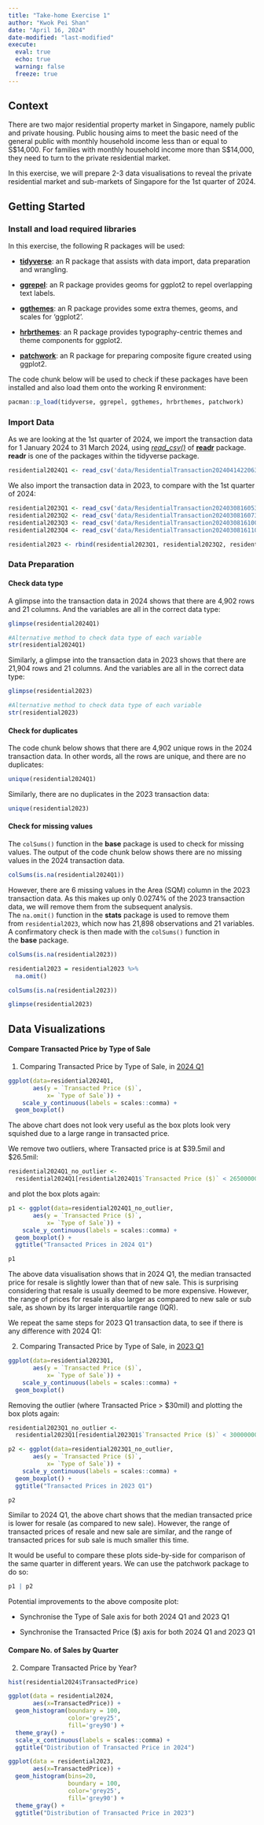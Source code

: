 ```yaml
---
title: "Take-home Exercise 1"
author: "Kwok Pei Shan"
date: "April 16, 2024"
date-modified: "last-modified"
execute: 
  eval: true
  echo: true
  warning: false
  freeze: true
---
```


## **Context**

There are two major residential property market in Singapore, namely public and private housing. Public housing aims to meet the basic need of the general public with monthly household income less than or equal to S\$14,000. For families with monthly household income more than S\$14,000, they need to turn to the private residential market.

In this exercise, we will prepare 2-3 data visualisations to reveal the private residential market and sub-markets of Singapore for the 1st quarter of 2024.

## **Getting Started**

### **Install and load required libraries**

In this exercise, the following R packages will be used:

-   [**tidyverse**](https://www.tidyverse.org/): an R package that assists with data import, data preparation and wrangling.

-   [**ggrepel**](https://ggrepel.slowkow.com/): an R package provides geoms for ggplot2 to repel overlapping text labels.

-   [**ggthemes**](https://cran.r-project.org/web/packages/ggthemes/): an R package provides some extra themes, geoms, and scales for ‘ggplot2’.

-   [**hrbrthemes**](https://cinc.rud.is/web/packages/hrbrthemes/): an R package provides typography-centric themes and theme components for ggplot2.

-   [**patchwork**](https://patchwork.data-imaginist.com/): an R package for preparing composite figure created using ggplot2.

The code chunk below will be used to check if these packages have been installed and also load them onto the working R environment:

```r
pacman::p_load(tidyverse, ggrepel, ggthemes, hrbrthemes, patchwork)
```

### **Import Data**

As we are looking at the 1st quarter of 2024, we import the transaction data for 1 January 2024 to 31 March 2024, using [*read_csv()*](https://readr.tidyverse.org/reference/read_delim.html) of [**readr**](https://readr.tidyverse.org/) package. **readr** is one of the packages within the tidyverse package.

```r
residential2024Q1 <- read_csv('data/ResidentialTransaction20240414220633.csv', show_col_types = FALSE)
```

We also import the transaction data in 2023, to compare with the 1st quarter of 2024:

```r
residential2023Q1 <- read_csv('data/ResidentialTransaction20240308160536.csv', show_col_types = FALSE)
residential2023Q2 <- read_csv('data/ResidentialTransaction20240308160736.csv', show_col_types = FALSE)
residential2023Q3 <- read_csv('data/ResidentialTransaction20240308161009.csv', show_col_types = FALSE)
residential2023Q4 <- read_csv('data/ResidentialTransaction20240308161109.csv', show_col_types = FALSE)

```

```r
residential2023 <- rbind(residential2023Q1, residential2023Q2, residential2023Q3, residential2023Q4)
```

### **Data Preparation**

#### Check data type

A glimpse into the transaction data in 2024 shows that there are 4,902 rows and 21 columns. And the variables are all in the correct data type:

```r
glimpse(residential2024Q1)
```

```r
#Alternative method to check data type of each variable
str(residential2024Q1)
```

Similarly, a glimpse into the transaction data in 2023 shows that there are 21,904 rows and 21 columns. And the variables are all in the correct data type:

```r
glimpse(residential2023)
```

```r
#Alternative method to check data type of each variable
str(residential2023)
```

#### Check for duplicates

The code chunk below shows that there are 4,902 unique rows in the 2024 transaction data. In other words, all the rows are unique, and there are no duplicates:

```r
unique(residential2024Q1)

```

Similarly, there are no duplicates in the 2023 transaction data:

```r
unique(residential2023)
```

#### Check for missing values

The `colSums()` function in the **base** package is used to check for missing values. The output of the code chunk below shows there are no missing values in the 2024 transaction data.

```r
colSums(is.na(residential2024Q1))
```

However, there are 6 missing values in the Area (SQM) column in the 2023 transaction data. As this makes up only 0.0274% of the 2023 transaction data, we will remove them from the subsequent analysis. The `na.omit()` function in the **stats** package is used to remove them from `residential2023`, which now has 21,898 observations and 21 variables. A confirmatory check is then made with the `colSums()` function in the **base** package.

```r
colSums(is.na(residential2023))
```

```r
residential2023 = residential2023 %>%
  na.omit()
```

```r
colSums(is.na(residential2023))
```

```r
glimpse(residential2023)
```

## **Data Visualizations**

#### Compare Transacted Price by Type of Sale

1.  Comparing Transacted Price by Type of Sale, in [2024 Q1]{.underline}

```r
ggplot(data=residential2024Q1, 
       aes(y = `Transacted Price ($)`,       
           x= `Type of Sale`)) +    
    scale_y_continuous(labels = scales::comma) +
  geom_boxplot()            
```

The above chart does not look very useful as the box plots look very squished due to a large range in transacted price.

We remove two outliers, where Transacted price is at \$39.5mil and \$26.5mil:

```r
residential2024Q1_no_outlier <- 
  residential2024Q1[residential2024Q1$`Transacted Price ($)` < 26500000,]
```

and plot the box plots again:

```r
p1 <- ggplot(data=residential2024Q1_no_outlier, 
       aes(y = `Transacted Price ($)`,       
           x= `Type of Sale`)) +    
    scale_y_continuous(labels = scales::comma) +
  geom_boxplot() +
  ggtitle("Transacted Prices in 2024 Q1")

p1
```

The above data visualisation shows that in 2024 Q1, the median transacted price for resale is slightly lower than that of new sale. This is surprising considering that resale is usually deemed to be more expensive. However, the range of prices for resale is also larger as compared to new sale or sub sale, as shown by its larger interquartile range (IQR).

We repeat the same steps for 2023 Q1 transaction data, to see if there is any difference with 2024 Q1:

2.  Comparing Transacted Price by Type of Sale, in [2023 Q1]{.underline}

```r
ggplot(data=residential2023Q1, 
       aes(y = `Transacted Price ($)`,       
           x= `Type of Sale`)) +    
    scale_y_continuous(labels = scales::comma) +
  geom_boxplot()  
```

Removing the outlier (where Transacted Price \> \$30mil) and plotting the box plots again:

```r
residential2023Q1_no_outlier <- 
  residential2023Q1[residential2023Q1$`Transacted Price ($)` < 30000000,]
```

```r
p2 <- ggplot(data=residential2023Q1_no_outlier, 
       aes(y = `Transacted Price ($)`,       
           x= `Type of Sale`)) +    
    scale_y_continuous(labels = scales::comma) +
  geom_boxplot() +
  ggtitle("Transacted Prices in 2023 Q1")

p2
```

Similar to 2024 Q1, the above chart shows that the median transacted price is lower for resale (as compared to new sale). However, the range of transacted prices of resale and new sale are similar, and the range of transacted prices for sub sale is much smaller this time.

It would be useful to compare these plots side-by-side for comparison of the same quarter in different years. We can use the patchwork package to do so:

```r
p1 | p2
```

Potential improvements to the above composite plot:

-   Synchronise the Type of Sale axis for both 2024 Q1 and 2023 Q1

-   Synchronise the Transacted Price (\$) axis for both 2024 Q1 and 2023 Q1

#### Compare No. of Sales by Quarter

2.  Compare Transacted Price by Year?

```r
hist(residential2024$TransactedPrice)
```

```r
ggplot(data = residential2024,
       aes(x=TransactedPrice)) +
  geom_histogram(boundary = 100,
                 color='grey25',
                 fill='grey90') +
  theme_gray() +
  scale_x_continuous(labels = scales::comma) +
  ggtitle("Distribution of Transacted Price in 2024")
```

```r
ggplot(data = residential2023,
       aes(x=TransactedPrice)) +
  geom_histogram(bins=20,
                 boundary = 100,
                 color='grey25',
                 fill='grey90') +
  theme_gray() +
  ggtitle("Distribution of Transacted Price in 2023")
```
